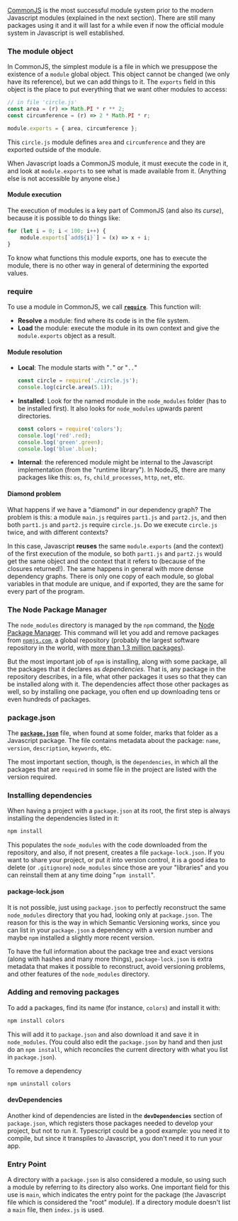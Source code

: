 [CommonJS](https://nodejs.org/api/modules.html) is the most successful module system prior to the modern Javascript modules (explained in the next section). There are still many packages using it and it will last for a while even if now the official module system in Javascript is well established.

### The module object

In CommonJS, the simplest module is a file in which we presuppose the existence of a `module` global object. This object cannot be changed (we only have its reference), but we can add things to it. The `exports` field in this object is the place to put everything that we want other modules to access:

```javascript
// in file 'circle.js'
const area = (r) => Math.PI * r ** 2;
const circumference = (r) => 2 * Math.PI * r;

module.exports = { area, circumference };
```

This `circle.js` module defines `area` and `circumference` and they are exported outside of the module.

When Javascript loads a CommonJS module, it must execute the code in it, and look at `module.exports` to see what is made available from it. (Anything else is not accessible by anyone else.)

#### Module execution

The execution of modules is a key part of CommonJS (and also its _curse_), because it is possible to do things like:

```javascript
for (let i = 0; i < 100; i++) {
	module.exports[`add${i}`] = (x) => x + i;
}
```

To know what functions this module exports, one has to execute the module, there is no other way in general of determining the exported values.

### require

To use a module in CommonJS, we call [**`require`**](https://nodejs.org/api/modules.html#requireid). This function will:

- **Resolve** a module: find where its code is in the file system.
- **Load** the module: execute the module in its own context and give the `module.exports` object as a result.

#### Module resolution

- **Local**: The module starts with "`.`" or "`..`"

  ```javascript
  const circle = require('./circle.js');
  console.log(circle.area(5.1));
  ```


- **Installed**: Look for the named module in the `node_modules` folder (has to be installed first). It also looks for `node_modules` upwards parent directories.

  ```javascript
  const colors = require('colors');
  console.log('red'.red);
  console.log('green'.green);
  console.log('blue'.blue);
  ```


- **Internal**: the referenced module might be internal to the Javascript implementation (from the "runtime library"). In NodeJS, there are many packages like this: `os`, `fs`, `child_processes`, `http`, `net`, etc. 

#### Diamond problem

What happens if we have a "diamond" in our dependency graph? The problem is this: a module `main.js` requires `part1.js` and `part2.js`, and then both `part1.js` and `part2.js` require `circle.js`. Do we execute `circle.js` twice, and with different contexts?

In this case, Javascript **reuses** the same `module.exports` (and the context) of the first execution of the module, so both `part1.js` and `part2.js` would get the same object and the context that it refers to (because of the closures returned!). The same happens in general with more dense dependency graphs. There is only one copy of each module, so global variables in that module are unique, and if exported, they are the same for every part of the program.

### The Node Package Manager

The `node_modules` directory is managed by the `npm` command, the [Node Package Manager](https://docs.npmjs.com/about-npm). This command will let you add and remove packages from [`npmjs.com`](https://npmjs.com), a global repository (probably the largest software repository in the world, with [more than 1.3 million packages](https://blog.npmjs.org/post/615388323067854848/so-long-and-thanks-for-all-the-packages)).

But the most important job of `npm` is installing, along with some package, all the packages that it declares as _dependencies_. That is, any package in the repository describes, in a file, what other packages it uses so that they can be installed along with it. The dependencies affect those other packages as well, so by installing one package, you often end up downloading tens or even hundreds of packages.

### package.json

The [**`package.json`**](https://docs.npmjs.com/cli/v9/configuring-npm/package-json) file, when found at some folder, marks that folder as a Javascript package. The file contains metadata about the package: `name`, `version`, `description`, `keywords`, etc. 

The most important section, though, is the `dependencies`, in which all the packages that are `require`d in some file in the project are listed with the version required.

### Installing dependencies

When having a project with a `package.json` at its root, the first step is always installing the dependencies listed in it:

```bash
npm install
```

This populates the `node_modules` with the code downloaded from the repository, and also, if not present, creates a file `package-lock.json`. If you want to share your project, or put it into version control, it is a good idea to delete (or `.gitignore`) `node_modules` since those are your "libraries" and you can reinstall them at any time doing "`npm install`". 

#### package-lock.json

It is not possible, just using `package.json` to perfectly reconstruct the same `node_modules` directory that you had, looking only at `package.json`. The reason for this is the way in which Semantic Versioning works, since you can list in your `package.json` a dependency with a version number and maybe `npm` installed a slightly more recent version. 

To have the full information about the package tree and exact versions (along with hashes and many more things), `package-lock.json` is extra metadata that makes it possible to reconstruct, avoid versioning problems, and other features of the `node_modules` directory.

### Adding and removing packages

To add a packages, find its name (for instance, `colors`) and install it with:

```bash
npm install colors
```

This will add it to `package.json` and also download it and save it in `node_modules`. (You could also edit the `package.json` by hand and then just do an `npm install`, which reconciles the current directory with what you list in `package.json`).

To remove a dependency
```bash
npm uninstall colors
```

#### devDependencies

Another kind of dependencies are listed in the **`devDependencies`** section of `package.json`, which registers those packages needed to develop your project, but not to run it. Typescript could be a good example: you need it to compile, but since it transpiles to Javascript, you don't need it to run your app.

### Entry Point

A directory with a `package.json` is also considered a module, so using such a module by referring to its directory also works. One important field for this use is `main`, which indicates the entry point for the package (the Javascript file which is considered the "root" module). If a directory module doesn't list a `main` file, then `index.js` is used.
